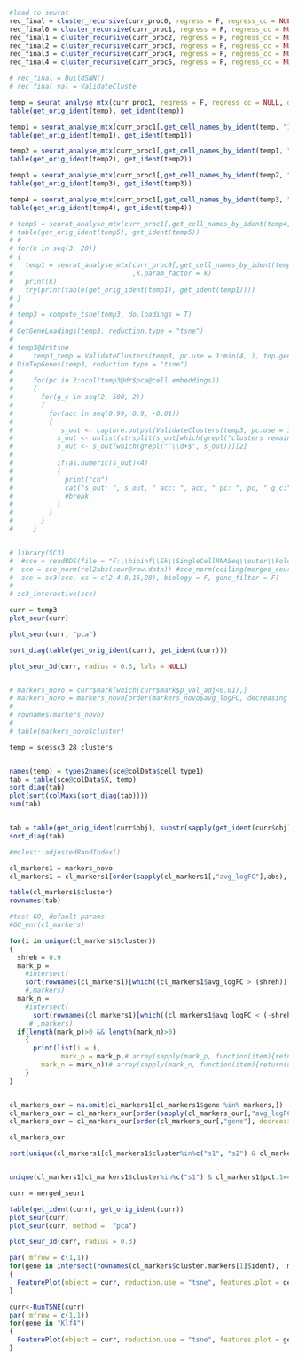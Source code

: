 

```{r}
#load to seurat
rec_final = cluster_recursive(curr_proc0, regress = F, regress_cc = NULL, do.magic = F)
rec_final0 = cluster_recursive(curr_proc1, regress = F, regress_cc = NULL, do.magic = F)
rec_final1 = cluster_recursive(curr_proc2, regress = F, regress_cc = NULL, do.magic = F)
rec_final2 = cluster_recursive(curr_proc3, regress = F, regress_cc = NULL, do.magic = F)
rec_final3 = cluster_recursive(curr_proc4, regress = F, regress_cc = NULL, do.magic = F)
rec_final4 = cluster_recursive(curr_proc5, regress = F, regress_cc = NULL, do.magic = F)

# rec_final = BuildSNN()
# rec_final_val = ValidateCluste

temp = seurat_analyse_mtx(curr_proc1, regress = F, regress_cc = NULL, do.magic = F)
table(get_orig_ident(temp), get_ident(temp))

temp1 = seurat_analyse_mtx(curr_proc1[,get_cell_names_by_ident(temp, "1")], regress = F, regress_cc = NULL, do.magic = F)
table(get_orig_ident(temp1), get_ident(temp1))

temp2 = seurat_analyse_mtx(curr_proc1[,get_cell_names_by_ident(temp1, "0")], regress = F, regress_cc = NULL, do.magic = F)
table(get_orig_ident(temp2), get_ident(temp2))

temp3 = seurat_analyse_mtx(curr_proc1[,get_cell_names_by_ident(temp2, "1")], regress = F, regress_cc = NULL, do.magic = F)
table(get_orig_ident(temp3), get_ident(temp3))

temp4 = seurat_analyse_mtx(curr_proc1[,get_cell_names_by_ident(temp3, "0")], regress = F, regress_cc = NULL, do.magic = F)
table(get_orig_ident(temp4), get_ident(temp4))

# temp5 = seurat_analyse_mtx(curr_proc1[,get_cell_names_by_ident(temp4, "1")], regress = F, regress_cc = NULL, do.magic = F)
# table(get_orig_ident(temp5), get_ident(temp5))
# # 
# for(k in seq(3, 20))
# {
#   temp1 = seurat_analyse_mtx(curr_proc0[,get_cell_names_by_ident(temp, "1")], regress = F, regress_cc = NULL, do.magic = F
#                              ,k.param_factor = k)
#   print(k)
#   try(print(table(get_orig_ident(temp1), get_ident(temp1))))
# }
# 
# temp3 = compute_tsne(temp3, do.loadings = T)
# 
# GetGeneLoadings(temp3, reduction.type = "tsne")
# 
# temp3@dr$tsne
#     temp3_temp = ValidateClusters(temp3, pc.use = 1:min(4, ), top.genes = 5)
# DimTopGenes(temp3, reduction.type = "tsne")
#     
#     for(pc in 2:ncol(temp3@dr$pca@cell.embeddings))
#     {
#       for(g_c in seq(2, 500, 2))
#       {
#         for(acc in seq(0.99, 0.9, -0.01))
#         {
#            s_out <- capture.output(ValidateClusters(temp3, pc.use = 1:pc, top.genes = g_c, acc.cutoff = 0.9, min.connectivity = 0))
#           s_out <- unlist(strsplit(s_out[which(grepl("clusters remaining", s_out))], c(" |\""), fixed = F))
#           s_out <- s_out[which(grepl("^\\d+$", s_out))][2]
#           
#           if(as.numeric(s_out)<4)
#           {
#             print("ch")
#             cat("s_out: ", s_out, " acc: ", acc, " pc: ", pc, " g_c:", g_c)
#             #break
#           }
#         }
#       }
#     }


# library(SC3)
#  #sce = readRDS(file = "F:\\bioinf\\Sk\\SingleCellRNASeq\\outer\\kolodziejczyk.rds")
#  sce = sce_norm(rel2abs(seur@raw.data)) #sce_norm(ceiling(merged_seur@raw.data))
#  sce = sc3(sce, ks = c(2,4,8,16,28), biology = F, gene_filter = F)
# 
# sc3_interactive(sce)

```

```{r}
curr = temp3
plot_seur(curr)

plot_seur(curr, "pca")

sort_diag(table(get_orig_ident(curr), get_ident(curr)))

plot_seur_3d(curr, radius = 0.3, lvls = NULL)


# markers_novo = curr$mark[which(curr$mark$p_val_adj<0.01),]
# markers_novo = markers_novo[order(markers_novo$avg_logFC, decreasing = T),]
# 
# rownames(markers_novo)
# 
# table(markers_novo$cluster)
```


```{r}
temp = sce$sc3_28_clusters


names(temp) = types2names(sce@colData$cell_type1)
tab = table(sce@colData$X, temp)
sort_diag(tab)
plot(sort(colMaxs(sort_diag(tab))))
sum(tab)


tab = table(get_orig_ident(curr$obj), substr(sapply(get_ident(curr$obj),toString), start = 1, stop = 3))
sort_diag(tab)

#mclust::adjustedRandIndex()

```


```{r}
cl_markers1 = markers_novo
cl_markers1 = cl_markers1[order(sapply(cl_markers1[,"avg_logFC"],abs), decreasing = T),]

table(cl_markers1$cluster)
rownames(tab)

#test GO, default params
#GO_enr(cl_markers)

for(i in unique(cl_markers1$cluster))
{
  shreh = 0.9
  mark_p = 
    #intersect(
    sort(rownames(cl_markers1)[which((cl_markers1$avg_logFC > (shreh)) & (cl_markers1$cluster==i))])
    #,markers)
  mark_n = 
    #intersect(
      sort(rownames(cl_markers1)[which((cl_markers1$avg_logFC < (-shreh)) & (cl_markers1$cluster==i))])
     # ,markers)
  if(length(mark_p)>0 && length(mark_n)>0)
    {
      print(list(i = i,
             mark_p = mark_p,# array(sapply(mark_p, function(item){return(unlist(strsplit(toString(item),".", fixed = T))[1])})),
        mark_n = mark_n))# array(sapply(mark_n, function(item){return(unlist(strsplit(toString(item),".", fixed = T))[1])}))))
    }
}


cl_markers_our = na.omit(cl_markers1[cl_markers1$gene %in% markers,])
cl_markers_our = cl_markers_our[order(sapply(cl_markers_our[,"avg_logFC"],abs), decreasing = T),]
cl_markers_our = cl_markers_our[order(cl_markers_our[,"gene"], decreasing = F),]

cl_markers_our

sort(unique(cl_markers1[cl_markers1$cluster%in%c("s1", "s2") & cl_markers1$pct.1>0.9 & cl_markers1$pct.2>0.9,]$gene))


unique(cl_markers1[cl_markers1$cluster%in%c("s1") & cl_markers1$pct.1==1 & cl_markers1$pct.2==1 & cl_markers1$avg_logFC<0,]$gene)
```


```{r}
curr = merged_seur1

table(get_ident(curr), get_orig_ident(curr))
plot_seur(curr)
plot_seur(curr, method =  "pca")

plot_seur_3d(curr, radius = 0.3)


```


```{r}

par( mfrow = c(1,1))
for(gene in intersect(rownames(cl_markers$cluster.markers[1]$ident),  markers))
{
  FeaturePlot(object = curr, reduction.use = "tsne", features.plot = gene, cols.use = c("red", "green"))
}

```

```{r}
curr<-RunTSNE(curr)
par( mfrow = c(1,1))
for(gene in "Klf4")
{
  FeaturePlot(object = curr, reduction.use = "tsne", features.plot = gene, cols.use = c("red", "green"))
}

```

